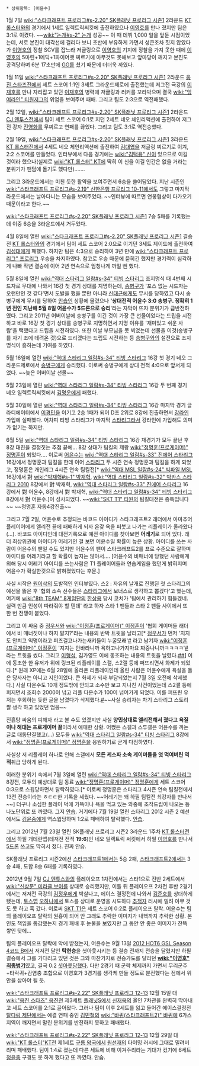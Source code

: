  * 상위항목: [어윤수]

1월 7일 [[wiki:"스타크래프트 프로리그#s-2.20" SK플래닛 프로리그 시즌1]] 2라운드 [[KT 롤스터]]와의 경기에서 1세트 일렉트릭써킷에 출전하였으나 [[이영호]]를 만나 졌지만 팀은 3:1로 이겼다. ~~[[wiki:"논개#s-2" 논개]] 성공~~ 이 때 데뷔 1,000 일을 앞둔 시점이었는데, 서로 본진이 대각선에 걸리다 보니 초반에 부유하게 가면서 성큰조차 짓지 않았다가 [[이영호]]의 정찰 SCV를 잡느라 저글링으로 [[이영호]]의 기지에 정찰을 가지 못한 때에 [[이영호]]의 5마린+1메딕+1파이어뱃 찌르기에 아무것도 못해보고 앞마당이 깨지고 본진도 공격당하며 6분 17초만에 [[GG]]를 쳤기 때문에 더더욱 까였다.

1월 11일 [[wiki:"스타크래프트 프로리그#s-2.20" SK플래닛 프로리그 시즌1]] 2라운드 [[웅진 스타즈]]전에서 세트 스코어 1:1인 3세트 그라운드제로에 출전했는데 저그전 극강의 [[이재호]]를 만나 자리잡고 있던 [[이재호]]의 병력에 저글링과 러커를 꼬라박으며 결국 [[wiki:"잉여라인" 티원저그]]의 위엄을 보여주며 패배. 그리고 팀도 2:3으로 역전패했다.

2월 12일, [[wiki:"스타크래프트 프로리그#s-2.20" SK플래닛 프로리그 시즌1]] 2라운드 [[CJ 엔투스]]전에서 팀이 세트 스코어 0:1로 지던 2세트 네오 체인리액션에 출전하여 저그전 강자 [[진영화]]를 무찌르고 연패를 끊었다. 그리고 팀도 3:1로 역전승했다.

2월 19일, [[wiki:"스타크래프트 프로리그#s-2.20" SK플래닛 프로리그 시즌1]] 3라운드 [[KT 롤스터]]전에서 4세트 네오 체인리액션에 출전하여 [[김대엽]]을 저글링 찌르기로 이겨, 2:2 스코어를 만들었다. 인터뷰에서 다음 경기에는 [[wiki:"김택용" 신]]이 있으므로 이길 것이라 했으나(실제로 [[wiki:"KT 롤스터" KT]]에 딱히 이 신을 이길 인간은 없을 거라는 분위기가 팬덤에 돌기도 했다만)…….

그리고 3라운드에서는 미친 듯한 활약을 보여주면서 6승을 쓸어담았다. 지난 시즌인 [[wiki:"스타크래프트 프로리그#s-2.19" 신한은행 프로리그 10-11]]에서도 그렇고 마지막 라운드에서는 날아다니는 모습을 보여주었다. ~~인터뷰에 따르면 연봉협상이 다가오기 때문이라고 한다.~~

[[wiki:"스타크래프트 프로리그#s-2.20" SK플래닛 프로리그 시즌1]] 7승 5패를 기록했는데 이중 6승을 3라운드에서 거두었다.

4월 8일에 열린 [[wiki:"스타크래프트 프로리그#s-2.20" SK플래닛 프로리그 시즌1]] 결승전 [[KT 롤스터]]와의 경기에서 팀이 세트 스코어 2:0으로 이기던 3세트 제이드에 출전하여 [[김성대]]에게 패했다. 하지만 팀은 4:3으로 승리하여 3년 만에 [[wiki:"스타크래프트 프로리그" 프로리그]] 우승을 차지하였다. 참고로 우승 때문에 묻히긴 했지만 경기력이 심각하게 나빠 작년 결승에 이어 2년 연속으로 엄청나게 까일 뻔 했다.

5월 8일에 열린 [[wiki:"역대 스타리그 일람#s-34" 티빙 스타리그]] 조지명식 때 4번째 시드자로 무대에 나와서 16강 첫 경기 상대를 지명하는데, [[송병구]]가 '포스 없는 시드자는 오랜만인 것 같다'면서 도발을 했을 뿐만 아니라 [[신대근]]에게도 무시를 당하였고 다시 송병구에게 무시를 당하여 [[안습]]인 상황에 몰렸으나 ''''상대전적 어윤수 3:0 송병구. 정확히 1년 전인 지난해 5월 8일 어윤수가 5드론으로 승리''''라는 자막이 뜨자 분위기가 급반전하였다. 그리고 2011년 어버이날에 송병구를 이긴 것이 가장 큰 선물이었다는 드립을 시전하고 바로 16강 첫 경기 상대를 송병구로 지명하면서 지명 이유를 '재미있고 쉬운 사람'을 택했다고 드립을 시전하였다. 또한 이날 부모님을 못 뵈었는데 선물을 이것(송병구를 자기 조에 데려온 것)으로 드리겠다는 드립도 시전하는 등 [[송병구]]와의 설전으로 조지명식이 흥하는데 기여를 하였다.

5월 16일에 열린 [[wiki:"역대 스타리그 일람#s-34" 티빙 스타리그]] 16강 첫 경기 네오 그라운드제로에서 [[송병구]]에게 승리했다. 이로써 송병구에게 상대 전적 4:0으로 앞서게 되었다. ~~늦은 어버이날 선물~~

5월 23일에 열린 [[wiki:"역대 스타리그 일람#s-34" 티빙 스타리그]] 16강 두 번째 경기 네오 일렉트릭써킷에서 [[김명운]]에게 패했다.

5월 30일에 열린 [[wiki:"역대 스타리그 일람#s-34" 티빙 스타리그]] 16강 마지막 경기 글라디에이터에서 [[이경민]]을 이기고 2승 1패가 되어 D조 2위로 8강에 진출하면서 [[강라인]] 가입에 실패했다. 어차피 티빙 스타리그가 마지막 [[스타리그]]라서 강라인에 가입해도 의미가 없기는 하지만.

6월 5일 [[wiki:"역대 스타리그 일람#s-34" 티빙 스타리그]] 16강 재경기가 모두 끝난 후 8강 대진을 결정짓는 추첨 끝에... 8강 상대가 팀킬의 제왕 [[wiki:"정명훈(프로게이머)" 정명훈]]이 되었다….
이로써 [[어윤수]]는 [[wiki:"역대 스타리그 일람#s-33" 진에어 스타리그]] 16강에서 정명훈과 팀킬을 한데 이어 [[스타리그]] 두 시즌 연속 정명훈과 팀킬을 하게 되었고, 정명훈은 개인리그 4시즌 연속 팀킬전[* [[wiki:"역대 MSL 일람#s-24" 빅파일 MSL]] 16강에서 對 [[wiki:"박재혁#s-1" 박재혁]], [[wiki:"역대 스타리그 일람#s-32" 박카스 스타리그 2010]] 8강에서 對 박재혁, [[wiki:"역대 스타리그 일람#s-33" 진에어 스타리그]] 16강에서 對 어윤수, 8강에서 對 박재혁, [[wiki:"역대 스타리그 일람#s-34" 티빙 스타리그]] 8강에서 對 어윤수.]이 성사되었다.
~~[[wiki:"SKT T1" 티원]]의 팀킬대전은 종특입니다~~ ~~정명훈 자동4강진출~~

그리고 7월 2일, 어윤수로 추정되는 바코드 아이디가 스타크래프트2 래더에서 아마추어 플레이어에게 엘리전 끝에 패배하게 되자 온갖 욕을 퍼붓고 나가는 리플레이가 올라왔다(…). 바코드 아이디인데 대전기록으로 예전 아이디를 찾아보면 '''어레기'''로 되어 있다. 래더 최상위권에 아이디가 어레기인 걸 보면 어윤수일 확률이 높은 상황. 아이디를 쓰는 사람이 어윤수의 팬일 수도 있지만 어윤수의 팬이 스타크래프트2를 프로 수준으로 잘하며 아이디를 어레기라고 할 확률이 높지는 않아서….
[어윤수의 비매너에 당했던 사람에게 의해 당시 어레기 아이디를 쓰는사람은 T1 플레이어들과 연습게임을 했던게 밝혀지며 어윤수가 확실한것으로 밝혀졌었다는 후문.]

사실 시작은 [[원이삭]]의 도발적인 인터뷰였다. 스2 : 자유의 날개로 진행된 첫 스타리그의 예선을 뚫은 후 '협회 소속 선수들은 [[스타리그]]에서 보너스로 생각하고 뽑겠다'고 했는데, 여기에 [[wiki:"8th TEAM" 8게임단]]의 [[한상용]] 당시 코치가 '팀에서 관리하기 힘들겠네. 실력 만큼 인성이 따라줘야 할 텐데' 라고 하자 스타 1 팬들과 스타 2 팬들 사이에서 또 한 번 전쟁이 붙었다. 

그리고 이 싸움 중 [[정우서]]와 [[wiki:"이정훈(프로게이머)" 이정훈]]이 '협회 게이머들 래더에서 비 매너짓이나 하지 말지?'라는 내용의 반박 트윗을 날리고[* [[정우서]]가 먼저 '지지도 안치고 익명이라고 퍼즈걸고나가는새키들이 누굴모래'[https://twitter.com/StarTale_AcE/status/219782777976000512/ #] 라고 남기자 [[wiki:"이정훈(프로게이머)" 이정훈]]이 '지지는 안바라니까 욕하고나가지마요 짜증나니까ㅋㅋㅋㅋ'[https://twitter.com/MKPS2/status/219789095612854272 #] 라는 트윗을 썼다. 그리고 [[이형섭]], 김가영도 이에 동조하는 내용의 트윗을 날렸다.[https://twitter.com/AphroditeGY/status/219943763391414272 #][https://twitter.com/FXOChoya/status/219792049635983363 #]] 이에 동조한 한 유저가 위에 링크된 리플레이를 스갤, 스2갤 등에 퍼뜨리면서 화제가 되었다.[* 원래 XP에는 6월 28일에 올라온 리플레이인데 올린 사람은 어윤수에게 욕설을 들은 당사자는 아니고 지인이었다. 큰 화제가 되자 부담되었는지 7월 3일 오전에 삭제했다.] 사실 다운수도 10개 정도밖에 안되고 소수만 보고 지나친 사건이었는데 스2갤 등에 퍼지면서 조회수 2000이 넘고 리플 다운수가 100이 넘어가게 되었다. 이를 퍼뜨린 유저는 후회하는 듯한 글을 남겼다가 삭제했다.[http://114.111.42.144/search2.naver?where=web_html&from=web_naver_nx&u=http%3A%2F%2Fgall.dcgame.in%2Flist.php%3Fid%3Dstarcraft2%26no%3D2995950&r=1&cs=1&docid=a00000fa_4b285b3e7418a0e0c3221085&rev=15&tl=%B1%D9%B5%A5%20%BB%E7%BD%C7%20%C0%FA%20%BE%EE%C0%B1%BC%F6%20%BF%E5%20%C7%D1%20%B0%C5%20%B3%BB%20%C6%DB%C6%AE%B8%B0%20%C1%BB%B9%CC%BE%C8&r2=1&sv_source=1 #]~~사실 승리자는 차기 스타리그 스토리 짤 생각 하고 있었던 엄옹~~ 

진흙탕 싸움의 피해자 라고 볼 수도 있겠지만 사실 '''양민상대로 엘리전해서 졌다고 욕질이나 해대는 프로게이머 꼴'''이라서 애매한 상황. 어쨌든 스갤과 스투갤은 어윤수를 까는 글로 대동단결했고(…) 모두들 [[wiki:"역대 스타리그 일람#s-34" 티빙 스타리그]] 8강에서 [[wiki:"정명훈(프로게이머)" 정명훈]]을 응원하기로 굳게 다짐하였다.

사실상 저 리플레이 하나로 인해 스갤에서 '''모든 케스파 소속 게이머들을 엿 먹여버린 역적'''취급 당하게 된다.

이러한 분위기 속에서 7월 3일에 열린 [[wiki:"역대 스타리그 일람#s-34" 티빙 스타리그]] 8강전, 모두의 예상대로 팀 동료 [[wiki:"정명훈(프로게이머)" 정명훈]]에게 세트 스코어 0:3으로 스윕당하면서 탈락하였다.[* 이로써 정명훈은 스타리그 4시즌 연속 팀킬전에서 13전 전승이라는 ㅎㄷㄷ한 기록을 세웠다. ~~어레기는 왜 하필 팀킬전 최강자를 만나서~~] 더구나 소심한 플레이 덕에 가뜩이나 욕을 먹고 있는 와중에 조작드립이 나오는 등 나노단위로 또 까였다. 그저 [[안습]]. 거기에다 7월 19일 열린 스타리그 2012 시즌 2 예선에서도 [[김윤중]]에게 역스윕당하며 1:2로 패배하여 탈락했다. [[안습]].

그리고 2012년 7월 23일 열린 SK플래닛 프로리그 시즌2 3라운드 1주차 [[KT 롤스터]]전에서 하필 개테란맵(테저전 전적 '''19:6''')인 네오 일렉트릭 써킷에서 하필 [[이영호]]를 만나서 [[5드론]] 쓰고도 막혀서 졌다. 진짜 안습.

SK플래닛 프로리그 시즌2에선 [[스타크래프트1]]에서는 5승 2패, [[스타크래프트2]]에서는 3승 4패, 도합 8승 6패를 기록하였다.

2012년 9월 7일 [[CJ 엔투스]]와의 플레이오프 1차전에서는 스타1으로 전반 2세트에서 [[wiki:"신상문" 미라클 보이]]를 상대로 승리했지만, 이틀 뒤 플레이오프 2차전 후반 2경기에서는 저저전 극강의 [[김정우]]에게 박살나고, 에이스 결정전에 나와서 [[김준호]]를 상대하게 됐는데, [[토스맵]] [[오하나]]에서 토스를 상대로 운영을 시도하다 [[추적자]] 러시에 밀려 아무 것도 못 하고 훅 갔다. 이로써 [[SKT T1]]은 세트 스코어 0:2로 플레이오프 탈락. 어윤수는 팀의 플레이오프 탈락의 원흉이 되어 안 그래도 추락한 이미지가 내핵까지 추락한 상황. 본인도 책임을 통감했는지 경기 패배 후 눈물을 보였지만 그 동안 안 좋은 이미지가 잔뜩 쌓인 탓에...  

팀의 플레이오프 탈락에 악에 받쳤는지, 어윤수는 9월 13일 [[2012 HOT6 GSL Season 4]][[코드 B]]에서 저저전 달인 '''탁현승'''을 셧아웃시키는 등 결승 전까지 전승을 달렸지만 하필 결승에서 그를 기다리고 있던 것은 그와 마찬가지로 전승가도를 달리던 '''[[wiki:"이영호" 최종병기]]'''였고, 결국 0:2 [[셧아웃]]당했다. 다만 2경기 때 군락 체제까지 가면서 무리군주+타락귀+감염충 조합으로 이영호가 3경기를 생각케 만들 정도로 분전했다는 점에서 위안을 삼아야 될 듯.
 
[[wiki:"스타크래프트 프로리그#s-2.22" SK플래닛 프로리그 12-13]] 12월 15일 대 [[wiki:"웅진 스타즈" 웅진]]전 제3세트 [[플래닛S]]에서 [[신재욱]]의 올인 7차관을 완벽히 막아내고 세트 스코어를 2:1로 끌어왔다. 그러나 팀이 이후 2세트를 잃고 들어간 에이스결정전 [[탈다림 제단]]에서는 에결 연패 중인 [[김민철]]의 [[wiki:"바퀴(스타크래프트2)" 바퀴]]에 6가스 지역이 깨지면서 말린 분위기를 반전하지 못하고 패배했다.

[[wiki:"스타크래프트 프로리그#s-2.22" SK플래닛 프로리그 12-13]] 12월 29일 대 [[wiki:"KT 롤스터"KT]]전 제1세트 [[구름 왕국]]에서 [[원선재]]의 타이밍 러시에 그대로 밀려버리며 패배했다. 팀이 1:4로 졌는데 다른 세트에 비해 이겨주리라는 기대가 컸기에 6세트 [[정윤종]] 구경도 못 하게 했다고 또 까였다. 안습.
